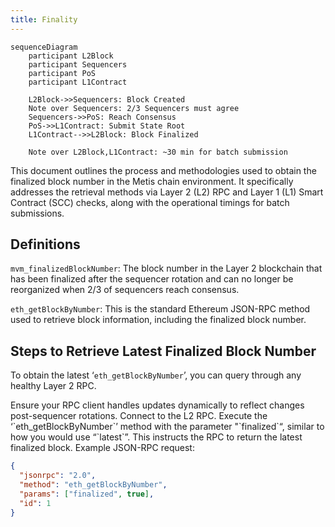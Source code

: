 ```yaml
---
title: Finality
---
```



```mermaid
sequenceDiagram
    participant L2Block
    participant Sequencers
    participant PoS
    participant L1Contract

    L2Block->>Sequencers: Block Created
    Note over Sequencers: 2/3 Sequencers must agree
    Sequencers->>PoS: Reach Consensus
    PoS->>L1Contract: Submit State Root
    L1Contract-->>L2Block: Block Finalized

    Note over L2Block,L1Contract: ~30 min for batch submission
```

This document outlines the process and methodologies used to obtain the finalized block number in the Metis chain environment. It specifically addresses the retrieval methods via Layer 2 (L2) RPC and Layer 1 (L1) Smart Contract (SCC) checks, along with the operational timings for batch submissions.

## Definitions

`mvm_finalizedBlockNumber`: The block number in the Layer 2 blockchain that has been finalized after the sequencer rotation and can no longer be reorganized when 2/3 of sequencers reach consensus.

`eth_getBlockByNumber`: This is the standard Ethereum JSON-RPC method used to retrieve block information, including the finalized block number.

## Steps to Retrieve Latest Finalized Block Number

To obtain the latest ‘`eth_getBlockByNumber`’, you can query through any healthy Layer 2 RPC.

<Callout type="info">
  Ensure your RPC client handles updates dynamically to reflect changes
  post-sequencer rotations.
</Callout>

<Steps>
  <Step>Connect to the L2 RPC.</Step>
  <Step>
    Execute the ‘`eth_getBlockByNumber`’ method with the parameter
    "`finalized`“, similar to how you would use “`latest`”. This instructs the
    RPC to return the latest finalized block.
    Example JSON-RPC request:

```json
{
  "jsonrpc": "2.0",
  "method": "eth_getBlockByNumber",
  "params": ["finalized", true],
  "id": 1
}
```

  </Step>
</Steps>

